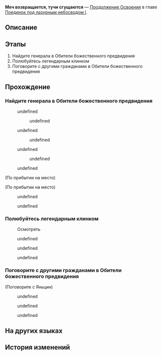 {{Дополнить|Диалоги.}}
{{Миссия Инфобокс
|id              = 2022006
|Название        = 
|Изображение     = Миссия Освоения Меч возвращается, тучи сгущаются.png
|Тип             = Продолжение Освоения
|События         = 
|Глава           = Поединок под лазурным небосводом I
|Условия         = Завершена [[Продолжение Освоения]] ''[[Пение клинков кладёт конец войне]]''
|Персонажи       = Дань Хэн; Март 7; Первопроходец; Хуайянь; Цзин Юань; Юньли; Юньли и Яньцин; Яньцин
|СтартЛокация    = Возвышающее святилище
|Мир             = Лофу Сяньчжоу
|Локации         = Возвышающее святилище
|Предыдущая      = Пение клинков кладёт конец войне
|Следующая       = Новый путь: рождение звезды
|Награды         = Опыт Освоения*400; Звёздный нефрит*50; Путеводитель путешественника*4; Утраченный кристалл*8; Кредиты*30 000
}}
'''Меч возвращается, тучи сгущаются''' — [[Продолжение Освоения]] в главе [[Поединок под лазурным небосводом I]].

==Описание==
{{Описание|В Обители божественного предвидения Цзин Юань приглашает вас на откровенный разговор с генералом Хуайянем и раскрывает цель визита генералов Яоцина и Чжумина.<br />Вы осознаёте, что, остановив бедствие Древа амброзии, экипаж экспресса привлёк внимание Альянса Сяньчжоу. Однако больше вас удивляет поведение генерала Хуайяня, будто желающего спровоцировать новый конфликт.}}

==Этапы==
# Найдите генерала в Обители божественного предвидения
# Полюбуйтесь легендарным клинком
# Поговорите с другими гражданами в Обители божественного предвидения

==Прохождение==
{{Дополнить}}


===Найдите генерала в Обители божественного предвидения===
{{Описание миссии|локация=Возвышающее святилище|В Обители божественного предвидения Цзин Юань приглашает вас на откровенный разговор с генералом Хуайянем и раскрывает цель визита генералов Яоцина и Чжумина.<br />Вы осознаёте, что, остановив бедствие Древа амброзии, экипаж экспресса привлёк внимание Альянса Сяньчжоу. Однако больше вас удивляет поведение генерала Хуайяня, будто желающего спровоцировать новый конфликт.}}
{{Диалог Начало}}
<!--Unknown TalkSentence: 222060102-->
<!--Unknown TalkSentence: 222060103-->
<!--Unknown TalkSentence: 222060104-->
<!--Unknown TalkSentence: 222060105-->
<!--Unknown TalkSentence: 222060106-->
:{{Диалог|Стрелка}} undefined
:<!--Unknown TalkSentence: 222060108-->
:<!--Unknown TalkSentence: 222060109-->
:<!--Unknown TalkSentence: 222060110-->
:<!--Unknown TalkSentence: 222060111-->
:<!--Unknown TalkSentence: 222060112-->
:<!--Unknown TalkSentence: 222060113-->
:<!--Unknown TalkSentence: 222060114-->
:<!--Unknown TalkSentence: 222060115-->
:<!--Unknown TalkSentence: 222060116-->
:<!--Unknown TalkSentence: 222060117-->
:<!--Unknown TalkSentence: 222060118-->
::{{Диалог|Стрелка}} undefined
:<!--Unknown TalkSentence: 222060120-->
::{{tx}}
::{{tx}}
:{{Диалог|Стрелка}} undefined
:<!--Unknown TalkSentence: 222060111-->
:<!--Unknown TalkSentence: 222060112-->
:<!--Unknown TalkSentence: 222060113-->
:<!--Unknown TalkSentence: 222060114-->
:<!--Unknown TalkSentence: 222060115-->
:<!--Unknown TalkSentence: 222060116-->
:<!--Unknown TalkSentence: 222060117-->
:<!--Unknown TalkSentence: 222060118-->
::{{Диалог|Стрелка}} undefined
:<!--Unknown TalkSentence: 222060120-->
::{{tx}}
::{{tx}}
:{{Диалог|Стрелка}} undefined
:<!--Unknown TalkSentence: 222060114-->
:<!--Unknown TalkSentence: 222060115-->
:<!--Unknown TalkSentence: 222060116-->
:<!--Unknown TalkSentence: 222060117-->
:<!--Unknown TalkSentence: 222060118-->
::{{Диалог|Стрелка}} undefined
:<!--Unknown TalkSentence: 222060120-->
::{{tx}}
::{{tx}}
<!--Unknown TalkSentence: 222060114-->
<!--Unknown TalkSentence: 222060115-->
<!--Unknown TalkSentence: 222060116-->
<!--Unknown TalkSentence: 222060117-->
<!--Unknown TalkSentence: 222060118-->
:{{Диалог|Стрелка}} undefined
<!--Unknown TalkSentence: 222060120-->
:{{tx}}
:{{tx}}
;(По прибытии на место)

;(По прибытии на место)
:{{tx}}
:{{tx}}
<!--Unknown TalkSentence: 222060302-->
:{{Диалог|Стрелка}} undefined
:<!--Unknown TalkSentence: 222060304-->
:<!--Unknown TalkSentence: 222060305-->
:<!--Unknown TalkSentence: 222060306-->
:<!--Unknown TalkSentence: 222060307-->
::{{tx}}
:{{Диалог|Стрелка}} undefined
:<!--Unknown TalkSentence: 222060306-->
:<!--Unknown TalkSentence: 222060307-->
::{{tx}}
<!--Unknown TalkSentence: 222060306-->
<!--Unknown TalkSentence: 222060307-->
:{{tx}}
{{Диалог Конец}}

===Полюбуйтесь легендарным клинком===
{{Диалог Начало}}

:{{Диалог|Изучение}} Осмотреть
:{{tx}}
<!--Unknown TalkSentence: 222060502-->
<!--Unknown TalkSentence: 222060503-->
<!--Unknown TalkSentence: 222060504-->
<!--Unknown TalkSentence: 222060505-->
<!--Unknown TalkSentence: 222060506-->
<!--Unknown TalkSentence: 222060507-->
<!--Unknown TalkSentence: 222060508-->
<!--Unknown TalkSentence: 222060509-->
<!--Unknown TalkSentence: 222060510-->
<!--Unknown TalkSentence: 222060511-->
<!--Unknown TalkSentence: 222060512-->
<!--Unknown TalkSentence: 222060513-->
<!--Unknown TalkSentence: 222060514-->
<!--Unknown TalkSentence: 222060515-->
<!--Unknown TalkSentence: 222060516-->
<!--Unknown TalkSentence: 222060517-->
:{{Диалог|Стрелка}} undefined
:{{Диалог|Стрелка}} undefined
:{{Диалог|Стрелка}} undefined
{{Диалог Конец}}

===Поговорите с другими гражданами в Обители божественного предвидения===
{{Диалог Начало}}

;(Поговорите с Яньцин)
<!--Unknown TalkSentence: 222060602-->
<!--Unknown TalkSentence: 222060603-->
<!--Unknown TalkSentence: 222060604-->
:{{Диалог|Стрелка}} undefined
<!--Unknown TalkSentence: 222060606-->
:{{tx}}
<!--Unknown TalkSentence: 222060702-->
<!--Unknown TalkSentence: 222060703-->
:{{Диалог|Стрелка}} undefined
:<!--Unknown TalkSentence: 222060705-->
:<!--Unknown TalkSentence: 222060706-->
:<!--Unknown TalkSentence: 222060707-->
:<!--Unknown TalkSentence: 222060708-->
:<!--Unknown TalkSentence: 222060709-->
::{{tx}}
:{{Диалог|Стрелка}} undefined
:<!--Unknown TalkSentence: 222060707-->
:<!--Unknown TalkSentence: 222060708-->
:<!--Unknown TalkSentence: 222060709-->
::{{tx}}
<!--Unknown TalkSentence: 222060707-->
<!--Unknown TalkSentence: 222060708-->
<!--Unknown TalkSentence: 222060709-->
:{{tx}}
:<!--1.2-second delay-->
<!--Unknown TalkSentence: 222060805-->
{{Диалог Конец}}

==На других языках==
{{На других языках
|en   = By Words of Many
|zhs  = 神锋有归，众议难违
|zht  = 神鋒有歸，眾議難違
|ja   = 回帰、神の鋒鏑
|ko   = 귀환한 영웅, 쏠리는 이목
|es   = Reunión de proezas y leyendas
|fr   = Discours et discorde
|ru   = Меч возвращается, тучи сгущаются
|th   = คมดาบศักดิ์สิทธิ์ที่ไม่อาจต้าน
|vi   = Anh Tài Trở Lại, Khắp Nơi Luận Bàn
|de   = Versammlung von Legenden und Heldentaten
|id   = Berkumpulnya Legenda dan Prestasi
|pt   = Pelas Palavras de Muitos
}}

==История изменений==
{{История изменений|2.7}}
